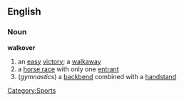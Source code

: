 ==English==
===Noun===
'''walkover'''
#an [[easy]] [[victory]]; a [[walkaway]]
#a [[horse race]] with only one [[entrant]]
#(''gymnastics'') a [[backbend]] combined with a [[handstand]]

[[Category:Sports]]